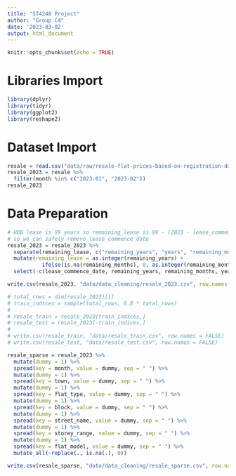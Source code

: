 ```yaml
---
title: "ST4248 Project"
author: "Group C4"
date: '2023-03-02'
output: html_document
---
```


```r
knitr::opts_chunk$set(echo = TRUE)
```

# Libraries Import

```r
library(dplyr)
library(tidyr)
library(ggplot2)
library(reshape2)
```

# Dataset Import

```r
resale = read.csv("data/raw/resale-flat-prices-based-on-registration-date-from-jan-2017-onwards.csv")
resale_2023 = resale %>% 
  filter(month %in% c("2023-01", "2023-02"))
resale_2023
```

# Data Preparation

```r
# HDB lease is 99 years so remaining_lease is 99 - (2023 - lease_commence_date), 
# so we can safely remove lease_commence_date
resale_2023 = resale_2023 %>%
  separate(remaining_lease, c("remaining_years", "years", "remaining_months", "months")) %>%
  mutate(remaining_lease = as.integer(remaining_years) + 
           ifelse(is.na(remaining_months), 0, as.integer(remaining_months) / 12)) %>%
  select(-c(lease_commence_date, remaining_years, remaining_months, years, months))

write.csv(resale_2023, "data/data_cleaning/resale_2023.csv", row.names = FALSE)
```

```r
# total_rows = dim(resale_2023)[1]
# train_indices = sample(total_rows, 0.8 * total_rows)
# 
# resale_train = resale_2023[train_indices,]
# resale_test = resale_2023[-train_indices,]
# 
# write.csv(resale_train, "data/resale_train.csv", row.names = FALSE)
# write.csv(resale_test, "data/resale_test.csv", row.names = FALSE)
```

```r
resale_sparse = resale_2023 %>% 
  mutate(dummy = 1) %>%
  spread(key = month, value = dummy, sep = " ") %>% 
  mutate(dummy = 1) %>%
  spread(key = town, value = dummy, sep = " ") %>% 
  mutate(dummy = 1) %>%
  spread(key = flat_type, value = dummy, sep = " ") %>% 
  mutate(dummy = 1) %>%
  spread(key = block, value = dummy, sep = " ") %>% 
  mutate(dummy = 1) %>%
  spread(key = street_name, value = dummy, sep = " ") %>% 
  mutate(dummy = 1) %>%
  spread(key = storey_range, value = dummy, sep = " ") %>% 
  mutate(dummy = 1) %>%
  spread(key = flat_model, value = dummy, sep = " ") %>%
  mutate_all(~replace(., is.na(.), 0))

write.csv(resale_sparse, "data/data_cleaning/resale_sparse.csv", row.names = FALSE)
```